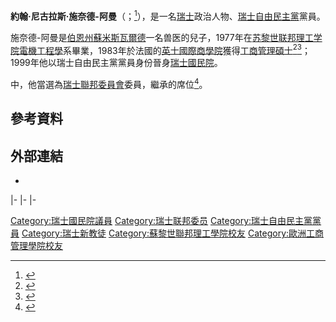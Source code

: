 {{请求翻译|time=2016-08-17T12:54:15+00:00}}
{{noteTA
|G1=瑞士地名
|1=zh:主席;zh-hans:主席;zh-hant:總統;zh-hk:主席;zh-tw:總統;zh-sg:总统;zh-mo:主席;
}}
{{Infobox Officeholder
|name             = 約翰·施耐德-阿曼
|native_name      = Johann Schneider-Ammann
|native_name_lang = de
|image            = Johann Schneider-Ammann 2011.jpg
|caption        = 
|office         = [[瑞士聯邦總統|瑞士聯邦總統]]
|vicepresident  = [[多麗絲·洛伊特哈德|多麗絲·洛伊特哈德]]
|term_start     = 2016年1月1日
|term_end       = 2016年12月31日
|predecessor    = [[西莫內塔·索馬魯加|西莫內塔·索馬魯加]]
|successor      = [[多麗絲·洛伊特哈德|多麗絲·洛伊特哈德]]
|office1        = [[瑞士聯邦|瑞士聯邦]]副總統
|president1     = [[西莫內塔·索馬魯加|西莫內塔·索馬魯加]]
|term_start1    = 2015年1月1日
|term_end1      = 2015年12月31日
|predecessor1   = [[西莫內塔·索馬魯加|西莫內塔·索馬魯加]]
|successor1     = [[多麗絲·洛伊特哈德|多麗絲·洛伊特哈德]]
|office2        = [[瑞士联邦经济事务部|瑞士联邦经济事务部]]部长
|term_start2    = 2010年11月1日
|term_end2      = 2018年12月31日
|predecessor2   = [[多麗絲·洛伊特哈德|多麗絲·洛伊特哈德]]
|successor2     = [[居伊·帕姆兰|居伊·帕姆兰]]
|office3        = {{le|瑞士聯邦委員會委員列表|List of members of the Swiss Federal Council|瑞士聯邦委員會委員}}
|term_start3    = 2010年11月1日
|term_end3      = 2018年12月31日
|predecessor3   = {{le|漢斯-魯道夫·默茨|Hans-Rudolf Merz}}
|successor3     = [[卡琳·凯勒-祖特尔|卡琳·凯勒-祖特尔]]
|birth_date     = {{birth date and age|1952|2|18|df=y}}
|birth_place    = {{CHE}}[[伯恩州|伯恩州]][[蘇米斯瓦爾德|蘇米斯瓦爾德]]
|death_date     = 
|death_place    = 
|party          = [[瑞士自由民主黨|瑞士自由民主黨]]
|spouse         = 卡塔琳娜·阿曼（Katharina Ammann）
|children       = 2
|alma_mater     = [[苏黎世联邦理工学院|苏黎世联邦理工学院]]<br>[[英士國際商學院|英士國際商學院]]
|religion       = [[基督教|基督教]]（{{le|瑞士歸正會|Swiss Reformed Church}}）
|signature      = 
}}

'''約翰·尼古拉斯·施奈德-阿曼'''（{{lang-de|Johann Niklaus Schneider-Ammann}}；{{bd|1952年|2月18日}}<ref name=parlement>{{Cite web |url=https://www.parlament.ch/en/biografie?CouncillorId=508 |title=Johann N. Schneider-Ammann |accessdate=2016-08-17 |archive-date=2016-10-13 |archive-url=https://web.archive.org/web/20161013004522/https://www.parlament.ch/en/biografie?CouncillorId=508 |dead-url=no }}</ref>），是一名[[瑞士|瑞士]]政治人物、[[瑞士自由民主黨|瑞士自由民主黨]]黨員。

施奈德-阿曼是[[伯恩州|伯恩州]][[蘇米斯瓦爾德|蘇米斯瓦爾德]]一名兽医的兒子，1977年在[[苏黎世联邦理工学院|苏黎世联邦理工学院]][[電機工程學|電機工程學]]系畢業，1983年於法國的[[英士國際商學院|英士國際商學院]]獲得[[工商管理碩士|工商管理碩士]]<ref name="Le Matin">{{cite web|title=Johann Schneider-Ammann: un capitaine d’industrie|url=http://www.lematin.ch/actu/suisse/johann-schneider-ammann-capitaine-industrie-326053|work=Le Matin|publisher=Edipresse Publications SA|accessdate=22 September 2010|language=fr|date=22 September 2010|archive-date=2018-08-14|archive-url=https://web.archive.org/web/20180814141902/https://www.lematin.ch/actu/suisse/johann-schneider-ammann-capitaine-industrie-326053/|dead-url=no}}</ref><ref>{{cite web|title=Schneider-Ammann: le sacre de l’entrepreneur|url=http://www.tsr.ch/info/suisse/2477380-schneider-ammann-le-sacre-de-l-entrepreneur.html|work=TSR info|publisher=SRG SSR Idée Suisse|accessdate=22 September 2010|language=fr|date=20 September 2010|archive-date=2018-06-22|archive-url=https://web.archive.org/web/20180622193246/http://www.tsr.ch/info/suisse/2477380-schneider-ammann-le-sacre-de-l-entrepreneur.html|dead-url=no}}</ref>；1999年他以瑞士自由民主黨黨員身份晉身[[國民院_(瑞士)|瑞士國民院]]。

{{le|2010年瑞士聯邦議會選舉|Swiss Federal Council election, 2010}}中，他當選為[[瑞士聯邦委員會|瑞士聯邦委員會]]委員，繼承{{le|漢斯-魯道夫·梅爾茨|Hans-Rudolf Merz}}的席位<ref>{{cite web|title=Elections produce female majority in cabinet|url=http://www.swissinfo.ch/eng/specials/election_cabinet/Elections_produce_female_majority_in_cabinet.html?cid=28376382|work=Swissinfo.ch|publisher=SRG SSR Idée Suisse|accessdate=22 September 2010|date=22 September 2010|archive-date=2013-12-31|archive-url=https://web.archive.org/web/20131231000534/http://www.swissinfo.ch/eng/specials/election_cabinet/Elections_produce_female_majority_in_cabinet.html?cid=28376382|dead-url=no}}</ref>。

==參考資料==
{{reflist}}

== 外部連結 ==
*{{Commons category-inline}}

{{s-start}}
{{s-off}}
{{s-bef|before={{le|漢斯-魯道夫·默茨|Hans-Rudolf Merz}}}}
{{s-ttl|title={{le|瑞士聯邦委員會委員列表|List of members of the Swiss Federal Council|瑞士聯邦委員會委員}}|years=2010年－2018年}}
{{s-aft|after=[[卡琳·凯勒-祖特尔|卡琳·凯勒-祖特尔]]}}
|-
{{s-bef|before=[[埃夫利娜·威德默-施倫普夫|埃夫利娜·威德默-施倫普夫]]}}
{{s-ttl|title=[[瑞士联邦经济事务部|瑞士联邦经济事务部]]部长|years=2010－2018年}}
{{s-aft|after=[[居伊·帕姆兰|居伊·帕姆兰]]}}
|-
{{s-bef|rows=2|before=[[西莫內塔·索馬魯加|西莫內塔·索馬魯加]]}}
{{s-ttl|title=[[瑞士聯邦|瑞士聯邦]]副總統|years=2015年}}
{{s-aft|rows=2|after=[[多麗絲·洛伊特哈德|多麗絲·洛伊特哈德]]}}
|-
{{s-ttl|title=[[瑞士聯邦總統|瑞士聯邦總統]]|years=2016年}}
{{s-end}}

{{Authority control}}
{{DEFAULTSORT:Schneider-Ammann, Johann}}

[[Category:瑞士國民院議員|Category:瑞士國民院議員]]
[[Category:瑞士联邦委员|Category:瑞士联邦委员]]
[[Category:瑞士自由民主黨黨員|Category:瑞士自由民主黨黨員]]
[[Category:瑞士新教徒|Category:瑞士新教徒]]
[[Category:蘇黎世聯邦理工學院校友|Category:蘇黎世聯邦理工學院校友]]
[[Category:歐洲工商管理學院校友|Category:歐洲工商管理學院校友]]